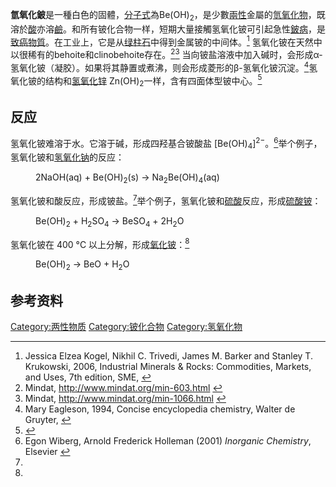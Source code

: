 {{Chembox
| Name = 氫氧化鈹
| ImageFile = BeOH.png
| IUPACName = Beryllium hydroxide
| OtherNames =
| Section1 = {{Chembox Identifiers
| CASNo = 13327-32-7
| CASNo_Ref = {{cascite|correct|CAS}}
|  RTECS  = 
|  PubChem  =  25879
|  ChemSpiderID  =  24727701
|  ChemSpiderID_Ref  = {{chemspidercite|changed|chemspider}}|  EINECS  =  236-368-6
|  MeSHName  =  Beryllium+hydroxide
|  ChEBI_Ref  = {{ebicite|correct|EBI}}|  ChEBI  =  35102
|  Gmelin  =  1024
|  SMILES  =  O[Be]O
|  StdInChI  =  1S/Be.2H2O/h;2*1H2/q+2;;/p-2
|  StdInChI_Ref  = {{stdinchicite|correct|chemspider}}|  InChI  =  1/Be.2H2O/h;2*1H2/q+2;;/p-2
|  StdInChIKey  =  WPJWIROQQFWMMK-UHFFFAOYSA-L
|  StdInChIKey_Ref  = {{stdinchicite|correct|chemspider}}|  InChIKey  =  WPJWIROQQFWMMK-NUQVWONBAB
}}
| Section2 = {{Chembox Properties
| Formula = Be(OH)<sub>2</sub>
| MolarMass = 43.02678
| Appearance = 白色固體
| Density = 1.92 g cm<sup>−3</sup><ref>Pradyot Patnaik. ''Handbook of Inorganic Chemicals''. McGraw-Hill, 2002, {{ISBN|0-07-049439-8}}</ref>
| Solubility = 0.000055 g/100 ml（18℃）
| MeltingPt =  138℃(分解)
| BoilingPt =
| pKb =
  }}
| Section3 = {{Chembox Structure
| MolShape =
| Coordination =
| CrystalStruct =
| Dipole =
  }}
|Section4={{Chembox Thermochemistry
| DeltaHf = -904 kJ mol<sup>−1</sup><ref name=CP6>{{cite book |author= Zumdahl, Steven S.|title= Chemical Principles 6th Ed. |publisher= Houghton Mifflin Company |year= 2009 |isbn= 978-0-618-94690-7}}</ref>
| DeltaGf = -818 kJ/mol
| Entropy = 47 J·mol<sup>−1</sup>·K<sup>−1</sup><ref name=CP6/>
| HeatCapacity = 1.443 J K<sup>−1</sup>
}}
| Section7 = {{Chembox Hazards
| ExternalMSDS =
| MainHazards =[[致癌物|致癌物]]
| FlashPt =
| RPhrases =
| SPhrases =
|   NFPA-H = 4 
|   NFPA-F = 0 
|   NFPA-R = 0 

  }}
| Section8 = {{Chembox Related
| OtherAnions =
| OtherCations =
| Function = 化合物
| OtherFunctn = [[氫氧化鋁|氫氧化鋁]]<br />[[氫氧化鎂|氫氧化鎂]]}}
}}
'''氫氧化鈹'''是一種白色的固體，[[分子式|分子式]]為Be(OH)<sub>2</sub>，是少數[[兩性_(化學)|兩性]]金屬的[[氫氧根|氫氧化物]]，既溶於[[酸|酸]]亦溶[[鹼|鹼]]。和所有铍化合物一样，短期大量接觸氢氧化铍可引起急性[[鈹病|鈹病]]，是[[致癌物質|致癌物質]]。在工业上，它是从[[绿柱石|绿柱石]]中得到金属铍的中间体。<ref>Jessica Elzea Kogel, Nikhil C. Trivedi, James M. Barker and Stanley T. Krukowski, 2006, Industrial Minerals & Rocks: Commodities, Markets, and Uses, 7th edition, SME, {{ISBN|0-87335-233-5}}</ref> 氢氧化铍在天然中以很稀有的behoite和clinobehoite存在。<ref>Mindat, http://www.mindat.org/min-603.html {{Wayback|url=http://www.mindat.org/min-603.html |date=20160712051907 }}</ref><ref>Mindat, http://www.mindat.org/min-1066.html {{Wayback|url=http://www.mindat.org/min-1066.html |date=20160517225038 }}</ref> 当向铍盐溶液中加入碱时，会形成α-氢氧化铍（凝胶）。如果将其静置或煮沸，则会形成菱形的β-氢氧化铍沉淀。<ref name="Eagleson">Mary Eagleson, 1994, Concise encyclopedia chemistry, Walter de Gruyter, {{ISBN|3-11-011451-8}}</ref>氢氧化铍的结构和[[氢氧化锌|氢氧化锌]] Zn(OH)<sub>2</sub>一样，含有四面体型铍中心。<ref name="Greenwood">{{Greenwood&Earnshaw2nd}}</ref>

==反应==
氢氧化铍难溶于水。它溶于碱，形成四羟基合铍酸盐 [Be(OH)<sub>4</sub>]<sup>2−</sup>。<ref name="Wiberg&Holleman">Egon Wiberg, Arnold Frederick Holleman (2001) ''Inorganic Chemistry'', Elsevier {{ISBN|0-12-352651-5}}</ref>举个例子，氢氧化铍和[[氢氧化钠|氢氧化钠]]的反应：
:2NaOH(aq) + Be(OH)<sub>2</sub>(s) → Na<sub>2</sub>Be(OH)<sub>4</sub>(aq)

氢氧化铍和酸反应，形成铍盐。<ref name="Wiberg&Holleman"/>举个例子，氢氧化铍和[[硫酸|硫酸]]反应，形成[[硫酸铍|硫酸铍]]：
:Be(OH)<sub>2</sub> + H<sub>2</sub>SO<sub>4</sub> → BeSO<sub>4</sub> + 2H<sub>2</sub>O

氢氧化铍在 400 °C 以上分解，形成[[氧化铍|氧化铍]]：<ref name="Wiberg&Holleman"/>
:Be(OH)<sub>2</sub> → BeO + H<sub>2</sub>O

==参考资料==
{{reflist}}
{{氢氧化物}}

[[Category:两性物质|Category:两性物质]]
[[Category:铍化合物|Category:铍化合物]]
[[Category:氢氧化物|Category:氢氧化物]]